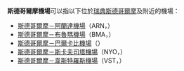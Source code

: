 '''斯德哥爾摩機場'''可以指以下位於[[瑞典|瑞典]][[斯德哥爾摩|斯德哥爾摩]]及附近的機場：
* [[斯德哥爾摩－阿蘭達機場|斯德哥爾摩－阿蘭達機場]]（ARN，{{lang|sv|Stockholm-Arlanda flygplats}}）
* [[斯德哥爾摩－布魯瑪機場|斯德哥爾摩－布魯瑪機場]]（BMA，{{lang|sv|Stockholm-Bromma flygplats}}）
* [[斯德哥爾摩－巴爾卡比機場|斯德哥爾摩－巴爾卡比機場]]（{{lang|sv|Stockholm-Barkarby flygplats}}）
* [[斯德哥爾摩－斯卡夫司塔機場|斯德哥爾摩－斯卡夫司塔機場]]（NYO，{{lang|sv|Stockholm-Skavsta flygplats}}）
* [[斯德哥爾摩－韋斯特羅斯機場|斯德哥爾摩－韋斯特羅斯機場]]（VST，{{lang|sv|Stockholm-Västerås flygplats}}）
{{disambig|Cat=七字地名消歧义}}